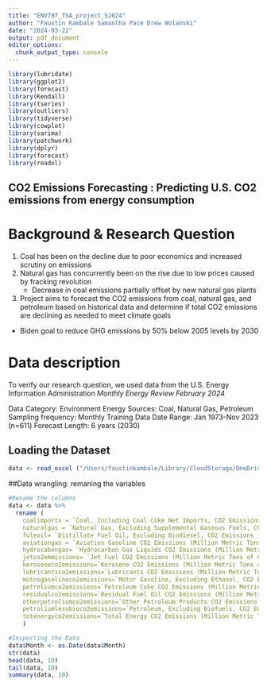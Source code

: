 ```yaml
---
title: "ENV797_TSA_project_S2024"
author: "Faustin Kambale Samantha Pace Drew Wolanski"
date: "2024-03-22"
output: pdf_document
editor_options: 
  chunk_output_type: console
---
```



```r
library(lubridate)
library(ggplot2)
library(forecast)  
library(Kendall)
library(tseries)
library(outliers)
library(tidyverse)
library(cowplot)
library(sarima)
library(patchwork)
library(dplyr)
library(forecast)
library(readxl)
```

## CO2 Emissions Forecasting : Predicting U.S. CO2 emissions from energy consumption

# Background & Research Question

1. Coal has been on the decline due to poor economics and increased scrutiny on emissions
2. Natural gas has concurrently been on the rise due to low prices caused by fracking revolution
   - Decrease in coal emissions partially offset by new natural gas plants
3. Project aims to forecast the CO2 emissions from coal, natural gas, and petroleum based on
historical data and determine if total CO2 emissions are declining as needed to meet climate goals
  - Biden goal to reduce GHG emissions by 50% below 2005 levels by 2030

# Data description

To verify our research question, we used data from the U.S. Energy Information Administration *Monthly Energy Review February 2024*

Data Category: Environment
Energy Sources: Coal, Natural Gas, Petroleum
Sampling frequency: Monthly
Training Data Date Range: Jan 1973-Nov 2023 (n=611)
Forecast Length: 6 years (2030)

## Loading the Dataset

```r
data <- read_excel ("/Users/faustinkambale/Library/CloudStorage/OneDrive-DukeUniversity/Spring 2024 classes/Time Series 4 Energy/TSA_Sp24/Project/ENV797_TSA_project_S2024/Data/Table_11.1_Carbon_Dioxide_Emissions_From_Energy_Consumption_by_Source.xlsx",  skip = 10)
```

##Data wrangling: remaning the variables

```r
#Rename the columns 
data <- data %>%
  rename (
    coalimports = `Coal, Including Coal Coke Net Imports, CO2 Emissions (Million Metric Tons of Carbon Dioxide)`, 
    naturalgas = `Natural Gas, Excluding Supplemental Gaseous Fuels, CO2 Emissions (Million Metric Tons of Carbon Dioxide)`,
    fuleoil= `Distillate Fuel Oil, Excluding Biodiesel, CO2 Emissions (Million Metric Tons of Carbon Dioxide)`,
    aviationgas = `Aviation Gasoline CO2 Emissions (Million Metric Tons of Carbon Dioxide)`,
    hydrocabongas= `Hydrocarbon Gas Liquids CO2 Emissions (Million Metric Tons of Carbon Dioxide)`,
    jetco2emmissions= `Jet Fuel CO2 Emissions (Million Metric Tons of Carbon Dioxide)`,
    keroseneco2emissions=`Kerosene CO2 Emissions (Million Metric Tons of Carbon Dioxide)`,
    lubricantsco2emissions=`Lubricants CO2 Emissions (Million Metric Tons of Carbon Dioxide)`,
    motosgasolineco2emissions=`Motor Gasoline, Excluding Ethanol, CO2 Emissions (Million Metric Tons of Carbon Dioxide)`,
    petroliumco2emissions=`Petroleum Coke CO2 Emissions (Million Metric Tons of Carbon Dioxide)`,
    residualco2emissions=`Residual Fuel Oil CO2 Emissions (Million Metric Tons of Carbon Dioxide)`,
    otherpetroliumco2emissions=`Other Petroleum Products CO2 Emissions (Million Metric Tons of Carbon Dioxide)`,
    petroliumlessbioco2emissions=`Petroleum, Excluding Biofuels, CO2 Emissions (Million Metric Tons of Carbon Dioxide)`,
    totenergyco2emissions=`Total Energy CO2 Emissions (Million Metric Tons of Carbon Dioxide)`
    )

#Inspecting the Data
data$Month <- as.Date(data$Month)
str(data)
head(data, 10)
tail(data, 10)
summary(data, 10)

```

